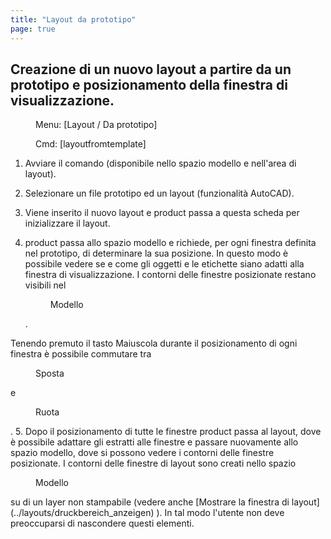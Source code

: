 ```yaml
---
title: "Layout da prototipo"
page: true
---
```

## Creazione di un nuovo layout a partire da un prototipo e posizionamento della finestra di visualizzazione.
<GeoDesigner> <Menu> Menu: [Layout / Da prototipo] </Menu> 
 <Menu> Cmd: [layoutfromtemplate] </Menu> 


1. Avviare il comando (disponibile nello spazio modello e nell&#39;area di layout).


2. Selezionare un file prototipo ed un layout (funzionalit&#224; AutoCAD).


3. Viene inserito il nuovo layout e <Placeholder>product</Placeholder> passa a questa scheda per inizializzare il layout.


4. <Placeholder>product</Placeholder> passa allo spazio modello e richiede, per ogni finestra definita nel prototipo, di determinare la sua posizione. In questo modo &#232; possibile vedere se e come gli oggetti e le etichette siano adatti alla finestra di visualizzazione. I contorni delle finestre posizionate restano visibili nel <Menu>Modello</Menu> . 



<Success>
Tenendo premuto il tasto 
 <Border>Maiuscola</Border>  durante il posizionamento di ogni finestra &#232; possibile commutare tra 
 <Menu>Sposta</Menu>  e 
 <Menu>Ruota</Menu> .

</Success>
5. Dopo il posizionamento di tutte le finestre <Placeholder>product</Placeholder> passa al layout, dove &#232; possibile adattare gli estratti alle finestre e passare nuovamente allo spazio modello, dove si possono vedere i contorni delle finestre posizionate.




<Success>
I contorni delle finestre di layout sono creati nello spazio  <Menu>Modello</Menu>  su di un layer non stampabile (vedere anche [Mostrare la finestra di layout](../layouts/druckbereich_anzeigen)
). In tal modo l&#39;utente non deve preoccuparsi di nascondere questi elementi.
</Success>

</GeoDesigner>
